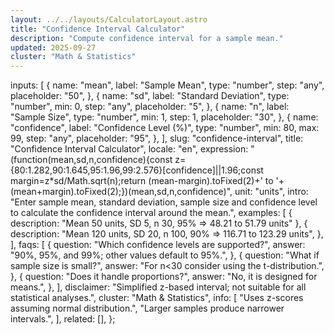 ```yaml
---
layout: ../../layouts/CalculatorLayout.astro
title: "Confidence Interval Calculator"
description: "Compute confidence interval for a sample mean."
updated: 2025-09-27
cluster: "Math & Statistics"
---
```



  inputs: [
    {
      name: "mean",
      label: "Sample Mean",
      type: "number",
      step: "any",
      placeholder: "50",
    },
    {
      name: "sd",
      label: "Standard Deviation",
      type: "number",
      min: 0,
      step: "any",
      placeholder: "5",
    },
    {
      name: "n",
      label: "Sample Size",
      type: "number",
      min: 1,
      step: 1,
      placeholder: "30",
    },
    {
      name: "confidence",
      label: "Confidence Level (%)",
      type: "number",
      min: 80,
      max: 99,
      step: "any",
      placeholder: "95",
    },
  ],
  slug: "confidence-interval",
  title: "Confidence Interval Calculator",
  locale: "en",
  expression:
    "(function(mean,sd,n,confidence){const z={80:1.282,90:1.645,95:1.96,99:2.576}[confidence]||1.96;const margin=z*sd/Math.sqrt(n);return (mean-margin).toFixed(2)+' to '+(mean+margin).toFixed(2);})(mean,sd,n,confidence)",
  unit: "units",
  intro:
    "Enter sample mean, standard deviation, sample size and confidence level to calculate the confidence interval around the mean.",
  examples: [
    { description: "Mean 50 units, SD 5, n 30, 95% ⇒ 48.21 to 51.79 units" },
    {
      description: "Mean 120 units, SD 20, n 100, 90% ⇒ 116.71 to 123.29 units",
    },
  ],
  faqs: [
    {
      question: "Which confidence levels are supported?",
      answer: "90%, 95%, and 99%; other values default to 95%.",
    },
    {
      question: "What if sample size is small?",
      answer: "For n<30 consider using the t-distribution.",
    },
    {
      question: "Does it handle proportions?",
      answer: "No, it is designed for means.",
    },
  ],
  disclaimer:
    "Simplified z-based interval; not suitable for all statistical analyses.",
  cluster: "Math & Statistics",
  info: [
    "Uses z-scores assuming normal distribution.",
    "Larger samples produce narrower intervals.",
  ],
  related: [],
};

<Calculator schema={schema} />
